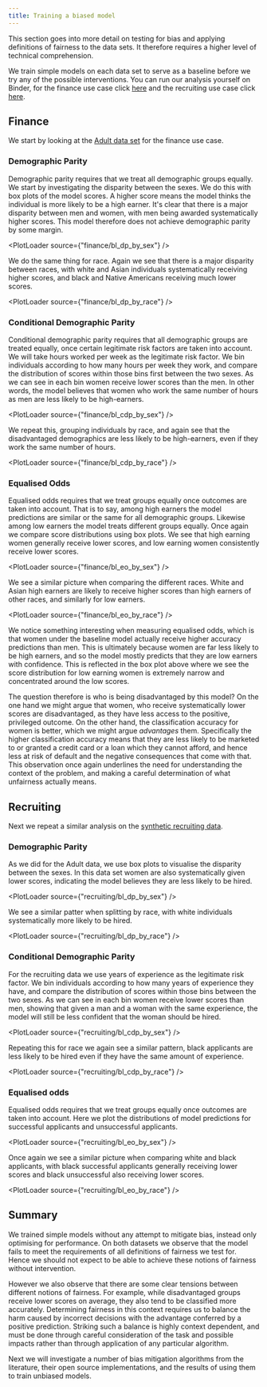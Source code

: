```yaml
---
title: Training a biased model
---
```



<CookieBanner />

This section goes into more detail on testing for bias and applying definitions of fairness to the data sets. It therefore requires a higher level of technical comprehension.

We train simple models on each data set to serve as a baseline before we try any of the possible interventions. You can run our analysis yourself on Binder, for the finance use case click [here][binder-finance-baseline] and the recruiting use case click [here][binder-recruiting-baseline].

## Finance

We start by looking at the [Adult data set](/finance) for the finance use case.

### Demographic Parity

Demographic parity requires that we treat all demographic groups equally. We start by investigating the disparity between the sexes. We do this with box plots of the model scores. A higher score means the model thinks the individual is more likely to be a high earner. It's clear that there is a major disparity between men and women, with men being awarded systematically higher scores. This model therefore does not achieve demographic parity by some margin.

<PlotLoader source={"finance/bl_dp_by_sex"} />

We do the same thing for race. Again we see that there is a major disparity between races, with white and Asian individuals systematically receiving higher scores, and black and Native Americans receiving much lower scores.

<PlotLoader source={"finance/bl_dp_by_race"} />

### Conditional Demographic Parity

Conditional demographic parity requires that all demographic groups are treated equally, once certain legitimate risk factors are taken into account. We will take hours worked per week as the legitimate risk factor. We bin individuals according to how many hours per week they work, and compare the distribution of scores within those bins first between the two sexes. As we can see in each bin women receive lower scores than the men. In other words, the model believes that women who work the same number of hours as men are less likely to be high-earners.

<PlotLoader source={"finance/bl_cdp_by_sex"} />

We repeat this, grouping individuals by race, and again see that the disadvantaged demographics are less likely to be high-earners, even if they work the same number of hours.

<PlotLoader source={"finance/bl_cdp_by_race"} />

### Equalised Odds

Equalised odds requires that we treat groups equally once outcomes are taken into account. That is to say, among high earners the model predictions are similar or the same for all demographic groups. Likewise among low earners the model treats different groups equally. Once again we compare score distributions using box plots. We see that high earning women generally receive lower scores, and low earning women consistently receive lower scores.

<PlotLoader source={"finance/bl_eo_by_sex"} />

We see a similar picture when comparing the different races. White and Asian high earners are likely to receive higher scores than high earners of other races, and similarly for low earners.

<PlotLoader source={"finance/bl_eo_by_race"} />

We notice something interesting when measuring equalised odds, which is that women under the baseline model actually receive higher accuracy predictions than men. This is ultimately because women are far less likely to be high earners, and so the model mostly predicts that they are low earners with confidence. This is reflected in the box plot above where we see the score distribution for low earning women is extremely narrow and concentrated around the low scores.

The question therefore is who is being disadvantaged by this model? On the one hand we might argue that women, who receive systematically lower scores are disadvantaged, as they have less access to the positive, privileged outcome. On the other hand, the classification accuracy for women is better, which we might argue _advantages_ them. Specifically the higher classification accuracy means that they are less likely to be marketed to or granted a credit card or a loan which they cannot afford, and hence less at risk of default and the negative consequences that come with that. This observation once again underlines the need for understanding the context of the problem, and making a careful determination of what unfairness actually means.

## Recruiting

Next we repeat a similar analysis on the [synthetic recruiting data](/recruiting).

### Demographic Parity

As we did for the Adult data, we use box plots to visualise the disparity between the sexes. In this data set women are also systematically given lower scores, indicating the model believes they are less likely to be hired.

<PlotLoader source={"recruiting/bl_dp_by_sex"} />

We see a similar patter when splitting by race, with white individuals systematically more likely to be hired.

<PlotLoader source={"recruiting/bl_dp_by_race"} />

### Conditional Demographic Parity

For the recruiting data we use years of experience as the legitimate risk factor. We bin individuals according to how many years of experience they have, and compare the distribution of scores within those bins between the two sexes. As we can see in each bin women receive lower scores than men, showing that given a man and a woman with the same experience, the model will still be less confident that the woman should be hired.

<PlotLoader source={"recruiting/bl_cdp_by_sex"} />

Repeating this for race we again see a similar pattern, black applicants are less likely to be hired even if they have the same amount of experience.

<PlotLoader source={"recruiting/bl_cdp_by_race"} />

### Equalised odds

Equalised odds requires that we treat groups equally once outcomes are taken into account. Here we plot the distributions of model predictions for successful applicants and unsuccessful applicants.

<PlotLoader source={"recruiting/bl_eo_by_sex"} />

Once again we see a similar picture when comparing white and black applicants, with black successful applicants generally receiving lower scores and black unsuccessful also receiving lower scores.

<PlotLoader source={"recruiting/bl_eo_by_race"} />

## Summary

We trained simple models without any attempt to mitigate bias, instead only optimising for performance. On both datasets we observe that the model fails to meet the requirements of all definitions of fairness we test for. Hence we should not expect to be able to achieve these notions of fairness without intervention.

However we also observe that there are some clear tensions between different notions of fairness. For example, while disadvantaged groups receive lower scores on average, they also tend to be classified more accurately. Determining fairness in this context requires us to balance the harm caused by incorrect decisions with the advantage conferred by a positive prediction. Striking such a balance is highly context dependent, and must be done through careful consideration of the task and possible impacts rather than through application of any particular algorithm.

Next we will investigate a number of bias mitigation algorithms from the literature, their open source implementations, and the results of using them to train unbiased models.

[roc-curve]: https://en.wikipedia.org/wiki/Receiver_operating_characteristic
[binder-finance-baseline]: https://mybinder.org/v2/gh/CDEIUK/bias-mitigation/master?filepath=notebooks%2Ffinance%2Fbaseline.ipynb "Open notebook on Binder"
[binder-recruiting-baseline]: https://mybinder.org/v2/gh/CDEIUK/bias-mitigation/master?filepath=notebooks%2Frecruiting%2Fbaseline.ipynb "Open notebook on Binder"

